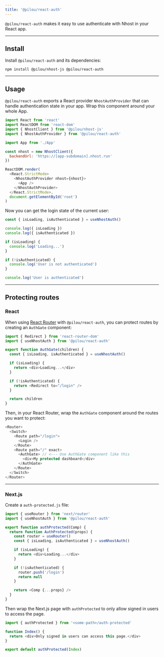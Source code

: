 ```yaml
---
title: '@pilou/react-auth'
---
```


`@pilou/react-auth` makes it easy to use authenticate with Nhost in your React app.

---

## Install

Install `@pilou/react-auth` and its dependencies:

```
npm install @pilou/nhost-js @pilou/react-auth
```

---

## Usage

`@pilou/react-auth` exports a React provider `NhostAuthProvider` that can handle authentication state in your app. Wrap this component around your whole App.

```js
import React from 'react'
import ReactDOM from 'react-dom'
import { NhostClient } from '@pilou/nhost-js'
import { NhostAuthProvider } from '@pilou/react-auth'

import App from './App'

const nhost = new NhostClient({
  backendUrl: 'https://[app-subdomain].nhost.run'
})

ReactDOM.render(
  <React.StrictMode>
    <NhostAuthProvider nhost={nhost}>
      <App />
    </NhostAuthProvider>
  </React.StrictMode>,
  document.getElementById('root')
)
```

Now you can get the login state of the current user:

```js
const { isLoading, isAuthenticated } = useNhostAuth()

console.log({ isLoading })
console.log({ isAuthenticated })

if (isLoading) {
  console.log('Loading...')
}

if (!isAuthenticated) {
  console.log('User is not authenticated')
}

console.log('User is authenticated')
```

---

## Protecting routes

### React

When using [React Router](https://reactrouter.com/web/guides/quick-start) with `@pilou/react-auth`, you can protect routes by creating an `AuthGate` component:

```js
import { Redirect } from 'react-router-dom'
import { useNhostAuth } from '@pilou/react-auth'

export function AuthGate(children) {
  const { isLoading, isAuthenticated } = useNhostAuth()

  if (isLoading) {
    return <div>Loading...</div>
  }

  if (!isAuthenticated) {
    return <Redirect to="/login" />
  }

  return children
}
```

Then, in your React Router, wrap the `AuthGate` component around the routes you want to protect:

```js
<Router>
  <Switch>
    <Route path="/login">
      <Login />
    </Route>
    <Route path="/" exact>
      <AuthGate> // <--- Use AuthGate component like this
        <div>My protected dashboard</div>
      </AuthGate>
    </Route>
  </Switch>
</Router>
```

---

### Next.js

Create a `auth-protected.js` file:

```js
import { useRouter } from 'next/router'
import { useNhostAuth } from '@pilou/react-auth'

export function authProtected(Comp) {
  return function AuthProtected(props) {
    const router = useRouter()
    const { isLoading, isAuthenticated } = useNhostAuth()

    if (isLoading) {
      return <div>Loading...</div>
    }

    if (!isAuthenticated) {
      router.push('/login')
      return null
    }

    return <Comp {...props} />
  }
}
```

Then wrap the Next.js page with `authProtected` to only allow signed in users to access the page.

```js
import { authProtected } from '<some-path>/auth-protected'

function Index() {
  return <div>Only signed in users can access this page.</div>
}

export default authProtected(Index)
```
